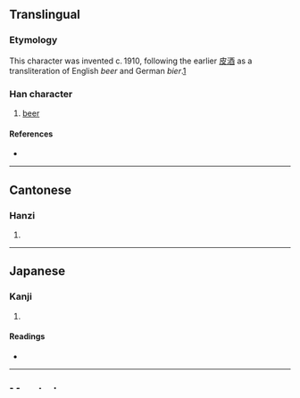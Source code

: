 ==Translingual==
{{stroke order|strokes=11}}

===Etymology===
This character was invented c.&thinsp;1910, following the earlier [[皮酒]] as a transliteration of English ''beer'' and German ''bier''.[http://www.360doc.com/content/10/0414/15/805886_23026069.shtml]

===Han character===
{{Han char|rn=30|rad=口|as=08|sn=11|four=6604<sub>0</sub>|canj=口竹田十 (RHWJ), 口竹竹十 (RHHJ)|ids=⿰[[口]][[卑]]}}

# [[beer]]

====References====
* {{Han ref|kx=0196.261|dkj=03878|dj=0418.140|hdz=10642.090|uh=5564|ud=21860|bh=B0E0|bd=45280}}

----

==Cantonese==

===Hanzi===
{{yue-hanzi|jyut=[[be1]]|y=be1}}

# {{defn|lang=yue|sort=口08}}

----

==Japanese==

===Kanji===
{{ja-kanji|grade=|rs=口08}}

# {{defn|lang=ja|sort=口08}}

====Readings====
* {{ja-readings|on=[[ひ]] (hi)|kun=}}

----

==Mandarin==

===Hanzi===
{{cmn-hanzi|pin=[[pí]] ([[pi2]])|wg=p'i<sup>2</sup>}}
# {{defn|lang=cmn|sort=口08}}

----

==Vietnamese==
===Han character===
'''啤''' ([[bi]])

[[Category:Vietnamese Han tu]]

====References====
*[http://nomfoundation.org/common/nom_details.php?codepoint=5564&img=1 Nom Foundation]

[[fr:啤]]
[[hu:啤]]
[[mg:啤]]
[[pl:啤]]
[[zh:啤]]
